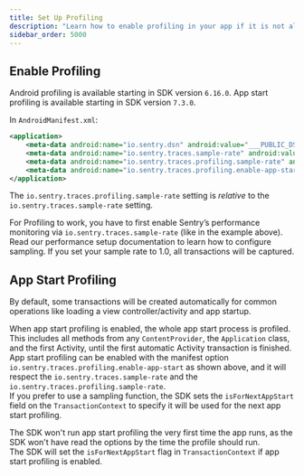 ```yaml
---
title: Set Up Profiling
description: "Learn how to enable profiling in your app if it is not already set up."
sidebar_order: 5000
---
```


<PlatformContent includePath="profiling/index/preface" />
<PlatformContent includePath="profiling/index/why-profiling" />

## Enable Profiling

<Note>

Android profiling is available starting in SDK version `6.16.0`.
App start profiling is available starting in SDK version `7.3.0`.

</Note>

In `AndroidManifest.xml`:

<SignInNote />

```xml
<application>
    <meta-data android:name="io.sentry.dsn" android:value="___PUBLIC_DSN___" />
    <meta-data android:name="io.sentry.traces.sample-rate" android:value="1.0" />
    <meta-data android:name="io.sentry.traces.profiling.sample-rate" android:value="1.0" />
    <meta-data android:name="io.sentry.traces.profiling.enable-app-start" android:value="true" />
</application>
```

<Note>

The `io.sentry.traces.profiling.sample-rate` setting is _relative_ to the `io.sentry.traces.sample-rate` setting.

For Profiling to work, you have to first enable Sentry’s performance monitoring via `io.sentry.traces.sample-rate` (like in the example above). Read our <PlatformLink to="/performance/">performance setup documentation</PlatformLink> to learn how to configure sampling. If you set your sample rate to 1.0, all transactions will be captured.

</Note>

## App Start Profiling

By default, some transactions will be created automatically for common operations like loading a view controller/activity and app startup.

When app start profiling is enabled, the whole app start process is profiled.  
This includes all methods from any `ContentProvider`, the `Application` class, and the first Activity, until the <PlatformLink to="/performance/instrumentation/automatic-instrumentation/">first automatic Activity transaction</PlatformLink> is finished.  
App start profiling can be enabled with the manifest option `io.sentry.traces.profiling.enable-app-start` as shown above, and it will respect the `io.sentry.traces.sample-rate` and the `io.sentry.traces.profiling.sample-rate`.  
If you prefer to use a <PlatformLink to="/configuration/sampling/#setting-a-sampling-function">sampling function</PlatformLink>, the SDK sets the `isForNextAppStart` field on the `TransactionContext` to specify it will be used for the next app start profiling.

<Note>

The SDK won't run app start profiling the very first time the app runs, as the SDK won't have read the options by the time the profile should run.  
The SDK will set the `isForNextAppStart` flag in `TransactionContext` if app start profiling is enabled.

</Note>
